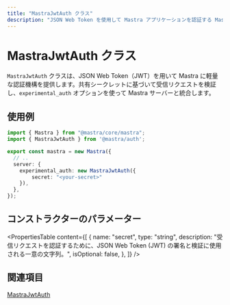 ```yaml
---
title: "MastraJwtAuth クラス"
description: "JSON Web Token を使用して Mastra アプリケーションを認証する MastraJwtAuth クラスの API リファレンス。"
---
```


# MastraJwtAuth クラス

`MastraJwtAuth` クラスは、JSON Web Token（JWT）を用いて Mastra に軽量な認証機構を提供します。共有シークレットに基づいて受信リクエストを検証し、`experimental_auth` オプションを使って Mastra サーバーと統合します。

## 使用例

```typescript filename="src/mastra/index.ts" showLineNumbers copy
import { Mastra } from "@mastra/core/mastra";
import { MastraJwtAuth } from '@mastra/auth';

export const mastra = new Mastra({
  // ..
  server: {
    experimental_auth: new MastraJwtAuth({
        secret: "<your-secret>"
    }),
  },
});
```

## コンストラクターのパラメーター

<PropertiesTable
  content={[
    {
      name: "secret",
      type: "string",
      description: "受信リクエストを認証するために、JSON Web Token (JWT) の署名と検証に使用される一意の文字列。",
      isOptional: false,
    },
  ]}
/>

## 関連項目

[MastraJwtAuth](/docs/auth/jwt.mdx)